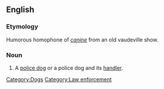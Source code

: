 ==English==

===Etymology===
Humorous homophone of ''[[canine]]'' from an old vaudeville show.

===Noun===
{{en-noun|sg=K-9 [[unit]]}}

# {{US}} A [[police dog]] or a police dog and its [[handler]].

[[Category:Dogs]]
[[Category:Law enforcement]]